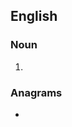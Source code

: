 ==English==

===Noun===
{{head|en|noun plural form}}

# {{plural of|marula|lang=en}}

===Anagrams===
* {{anagrams|en|alarums}}